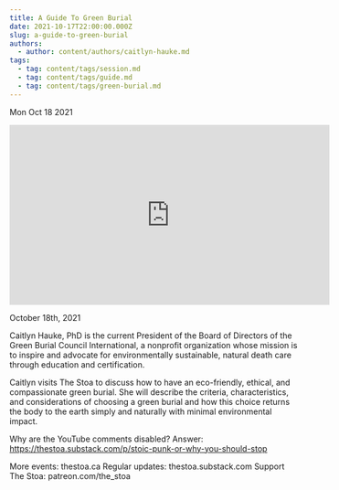 ```yaml
---
title: A Guide To Green Burial
date: 2021-10-17T22:00:00.000Z
slug: a-guide-to-green-burial
authors:
  - author: content/authors/caitlyn-hauke.md
tags:
  - tag: content/tags/session.md
  - tag: content/tags/guide.md
  - tag: content/tags/green-burial.md
---
```






Mon Oct 18 2021

<iframe width="560" height="315" src="https://www.youtube.com/embed/o34iLLZSECs" title="A Guide To Green Burial w/ Caitlyn Hauke" frameborder="0" allow="accelerometer; autoplay; clipboard-write; encrypted-media; gyroscope; picture-in-picture" allowfullscreen ></iframe>

October 18th, 2021

Caitlyn Hauke, PhD is the current President of the Board of Directors of the Green Burial Council International, a nonprofit organization whose mission is to inspire and advocate for environmentally sustainable, natural death care through education and certification. 

Caitlyn visits The Stoa to discuss how to have an eco-friendly, ethical, and compassionate green burial. She will describe the criteria, characteristics, and considerations of choosing a green burial and how this choice returns the body to the earth simply and naturally with minimal environmental impact.

Why are the YouTube comments disabled? Answer: https://thestoa.substack.com/p/stoic-punk-or-why-you-should-stop

More events: thestoa.ca
Regular updates: thestoa.substack.com
Support The Stoa: patreon.com/the_stoa


